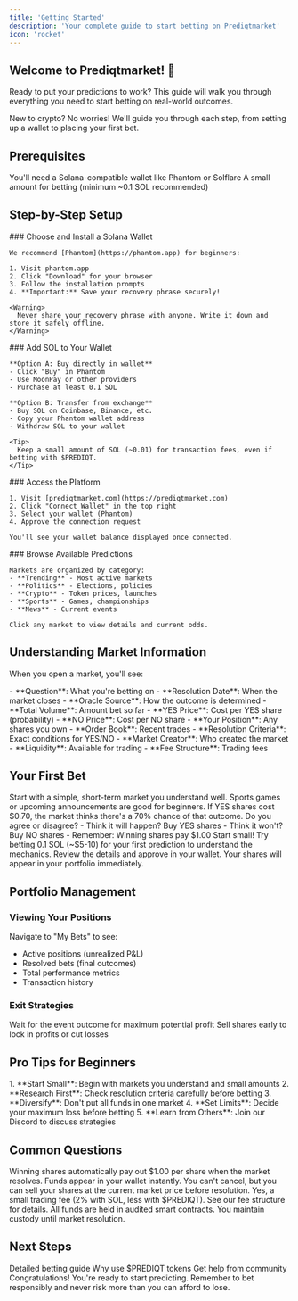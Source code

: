```yaml
---
title: 'Getting Started'
description: 'Your complete guide to start betting on Prediqtmarket'
icon: 'rocket'
---
```


## Welcome to Prediqtmarket! 🎯

Ready to put your predictions to work? This guide will walk you through everything you need to start betting on real-world outcomes.

<Note>
  New to crypto? No worries! We'll guide you through each step, from setting up a wallet to placing your first bet.
</Note>

## Prerequisites

<CardGroup cols={2}>
  <Card title="Solana Wallet" icon="wallet" color="#299EFF">
    You'll need a Solana-compatible wallet like Phantom or Solflare
  </Card>
  <Card title="SOL or $PREDIQT" icon="coins" color="#299EFF">
    A small amount for betting (minimum ~0.1 SOL recommended)
  </Card>
</CardGroup>

## Step-by-Step Setup

<Steps>
  <Step title="Install a Wallet" icon="1">
    ### Choose and Install a Solana Wallet
    
    We recommend [Phantom](https://phantom.app) for beginners:
    
    1. Visit phantom.app
    2. Click "Download" for your browser
    3. Follow the installation prompts
    4. **Important:** Save your recovery phrase securely!
    
    <Warning>
      Never share your recovery phrase with anyone. Write it down and store it safely offline.
    </Warning>
  </Step>
  
  <Step title="Fund Your Wallet" icon="2">
    ### Add SOL to Your Wallet
    
    **Option A: Buy directly in wallet**
    - Click "Buy" in Phantom
    - Use MoonPay or other providers
    - Purchase at least 0.1 SOL
    
    **Option B: Transfer from exchange**
    - Buy SOL on Coinbase, Binance, etc.
    - Copy your Phantom wallet address
    - Withdraw SOL to your wallet
    
    <Tip>
      Keep a small amount of SOL (~0.01) for transaction fees, even if betting with $PREDIQT.
    </Tip>
  </Step>
  
  <Step title="Connect to Prediqtmarket" icon="3">
    ### Access the Platform
    
    1. Visit [prediqtmarket.com](https://prediqtmarket.com)
    2. Click "Connect Wallet" in the top right
    3. Select your wallet (Phantom)
    4. Approve the connection request
    
    You'll see your wallet balance displayed once connected.
  </Step>
  
  <Step title="Explore Markets" icon="4">
    ### Browse Available Predictions
    
    Markets are organized by category:
    - **Trending** - Most active markets
    - **Politics** - Elections, policies
    - **Crypto** - Token prices, launches
    - **Sports** - Games, championships
    - **News** - Current events
    
    Click any market to view details and current odds.
  </Step>
</Steps>

## Understanding Market Information

When you open a market, you'll see:

<Tabs>
  <Tab title="Market Details">
    - **Question**: What you're betting on
    - **Resolution Date**: When the market closes
    - **Oracle Source**: How the outcome is determined
    - **Total Volume**: Amount bet so far
  </Tab>
  <Tab title="Current Odds">
    - **YES Price**: Cost per YES share (probability)
    - **NO Price**: Cost per NO share
    - **Your Position**: Any shares you own
    - **Order Book**: Recent trades
  </Tab>
  <Tab title="Market Info">
    - **Resolution Criteria**: Exact conditions for YES/NO
    - **Market Creator**: Who created the market
    - **Liquidity**: Available for trading
    - **Fee Structure**: Trading fees
  </Tab>
</Tabs>

## Your First Bet

<AccordionGroup>
  <Accordion title="1. Choose Your Market" icon="search">
    Start with a simple, short-term market you understand well. Sports games or upcoming announcements are good for beginners.
  </Accordion>
  <Accordion title="2. Analyze the Odds" icon="chart-line">
    If YES shares cost $0.70, the market thinks there's a 70% chance of that outcome. Do you agree or disagree?
  </Accordion>
  <Accordion title="3. Decide Your Position" icon="scale-balanced">
    - Think it will happen? Buy YES shares
    - Think it won't? Buy NO shares
    - Remember: Winning shares pay $1.00
  </Accordion>
  <Accordion title="4. Enter Your Amount" icon="dollar-sign">
    Start small! Try betting 0.1 SOL (~$5-10) for your first prediction to understand the mechanics.
  </Accordion>
  <Accordion title="5. Confirm Transaction" icon="check">
    Review the details and approve in your wallet. Your shares will appear in your portfolio immediately.
  </Accordion>
</AccordionGroup>

## Portfolio Management

### Viewing Your Positions

Navigate to "My Bets" to see:
- Active positions (unrealized P&L)
- Resolved bets (final outcomes)
- Total performance metrics
- Transaction history

### Exit Strategies

<CardGroup cols={2}>
  <Card title="Hold Until Resolution" icon="hourglass">
    Wait for the event outcome for maximum potential profit
  </Card>
  <Card title="Trade Before Resolution" icon="arrow-right-arrow-left">
    Sell shares early to lock in profits or cut losses
  </Card>
</CardGroup>

## Pro Tips for Beginners

<Tip>
  1. **Start Small**: Begin with markets you understand and small amounts
  2. **Research First**: Check resolution criteria carefully before betting
  3. **Diversify**: Don't put all funds in one market
  4. **Set Limits**: Decide your maximum loss before betting
  5. **Learn from Others**: Join our Discord to discuss strategies
</Tip>

## Common Questions

<AccordionGroup>
  <Accordion title="What happens if I'm right?" icon="trophy">
    Winning shares automatically pay out $1.00 per share when the market resolves. Funds appear in your wallet instantly.
  </Accordion>
  <Accordion title="Can I cancel a bet?" icon="x-circle">
    You can't cancel, but you can sell your shares at the current market price before resolution.
  </Accordion>
  <Accordion title="Are there fees?" icon="receipt">
    Yes, a small trading fee (2% with SOL, less with $PREDIQT). See our fee structure for details.
  </Accordion>
  <Accordion title="Is it safe?" icon="shield-check">
    All funds are held in audited smart contracts. You maintain custody until market resolution.
  </Accordion>
</AccordionGroup>

## Next Steps

<CardGroup cols={3}>
  <Card
    title="Place a Bet"
    icon="dice"
    href="/using/how-to-place-bet"
  >
    Detailed betting guide
  </Card>
  <Card
    title="$PREDIQT Benefits"
    icon="star"
    href="/using/sol-vs-prediqt"
  >
    Why use $PREDIQT tokens
  </Card>
  <Card
    title="Join Discord"
    icon="discord"
    href="https://discord.gg/prediqt"
  >
    Get help from community
  </Card>
</CardGroup>

<Callout type="success" emoji="🚀">
  Congratulations! You're ready to start predicting. Remember to bet responsibly and never risk more than you can afford to lose.
</Callout> 